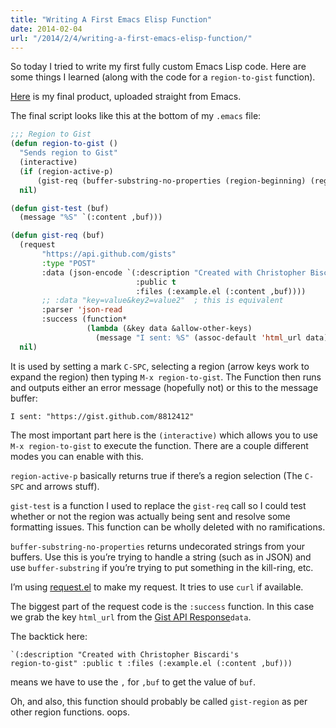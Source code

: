 ```yaml
---
title: "Writing A First Emacs Elisp Function"
date: 2014-02-04
url: "/2014/2/4/writing-a-first-emacs-elisp-function/"
---
```


So today I tried to write my first fully custom Emacs Lisp code. Here are some
things I learned (along with the code for a `region-to-gist` function).

[Here](https://gist.github.com/anonymous/8812412) is my final product, uploaded
straight from Emacs.

The final script looks like this at the bottom of my `.emacs` file:

```lisp
;;; Region to Gist
(defun region-to-gist ()
  "Sends region to Gist"
  (interactive)
  (if (region-active-p)
      (gist-req (buffer-substring-no-properties (region-beginning) (region-end))))
  nil)

(defun gist-test (buf)
  (message "%S" `(:content ,buf)))

(defun gist-req (buf)
  (request
       "https://api.github.com/gists"
       :type "POST"
       :data (json-encode `(:description "Created with Christopher Biscardi's region-to-gist"
                            :public t
                            :files (:example.el (:content ,buf))))
       ;; :data "key=value&key2=value2"  ; this is equivalent
       :parser 'json-read
       :success (function*
                 (lambda (&key data &allow-other-keys)
                   (message "I sent: %S" (assoc-default 'html_url data)))))
  nil)
```

It is used by setting a mark `C-SPC`, selecting a region (arrow keys work to
expand the region) then typing `M-x region-to-gist`. The Function then runs and
outputs either an error message (hopefully not) or this to the message buffer:

```shell
I sent: "https://gist.github.com/8812412"
```

The most important part here is the `(interactive)` which allows you to use `M-x region-to-gist` to execute the function. There are a couple different modes you
can enable with this.

`region-active-p` basically returns true if there’s a region selection (The
`C-SPC` and arrows stuff).

`gist-test` is a function I used to replace the `gist-req` call so I could test
whether or not the region was actually being sent and resolve some formatting
issues. This function can be wholly deleted with no ramifications.

`buffer-substring-no-properties` returns undecorated strings from your buffers.
Use this is you’re trying to handle a string (such as in JSON) and use
`buffer-substring` if you’re trying to put something in the kill-ring, etc.

I’m using [request.el](http://tkf.github.io/emacs-request/) to make my request.
It tries to use `curl` if available.

The biggest part of the request code is the `:success` function. In this case we
grab the key `html_url` from the [Gist API
Response](http://developer.github.com/v3/gists/#create-a-gist)`data`.

The backtick here:

```
`(:description "Created with Christopher Biscardi's
region-to-gist" :public t :files (:example.el (:content ,buf)))
```

means we have to use the `,` for `,buf` to get the value of `buf`.

Oh, and also, this function should probably be called `gist-region` as per other
region functions. oops.
